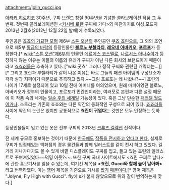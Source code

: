 attachment:/jolin_gucci.jpg

[[아라키 히로히코]] 30주년, 구찌 브랜드 창설 90주년을 기념한 콜라보레이션 작품 그 두번째. 첫번째 콜라보레이션인 <[[키시베 로한]] 구찌에 가다>와 마찬가지로 여성 모드지 <SPUR> 2013년 2월호(2012년 12월 22일 발매)에 수록되었다.

주인공은 [[죠죠의 기묘한 모험]] 제6부 [[스톤 오션]]의 주인공인 [[쿠죠 죠린]]으로, 그 외의 조연으로 제5부 [[황금의 바람]]의 등장인물인 '''[[블로노 부첼라티]], [[레오네 아바키오]], [[포르포]]'''가 등장한다.[* [[wiki:"스톤 오션"제6부]]의 인물인 [[에르메스 코스텔로]], [[나르시소 아나수이]]가 등장하지 않는 이유는 이들의 이름의 유래가 구찌가 아닌 다른 회사의 브랜드이기 때문이라고 [[죠죠러]]들은 추측하고 있다. ["wiki:굿쵸" 그러나 정작 구찌와 관련된 캐릭터는...]][* 그리고 죠린과 부첼라티가 같이 나온 이유는 바로 그들의 패션 아이템의 구성요소가 각각 실과 지퍼이기 때문으로 추측하고 있다.~~그럼 포르포는 왜 나왔나?~~] 죠린의 나이가 17세로 설정되어 있고 10일 전에 어머니를 여의었으며, 원래 마피아였던 블로노, 아바키오가 정부의 인물이고, 포르포가 민간인이라는, 여러모로 본편과 다른 설정 때문에 이 작품 속의 세계는 [[일순 후의 세계]]일 가능성이 있다. 혹은 그냥 단순한 [[패러렐 월드]]이거나.
스토리는 기존의 죠죠와는 다른 약간의 동화적인 구성으로 되어 있다. [[죠죠러]]들 사이에 약간의 논란은 있지만 공통적으로 '''죠린이 귀엽다'''는 것만은 모두 인정하는 듯하다.

등장인물들이 입고 있는 옷은 전부 구찌의 2013년 [http://s8.postimage.org/mbfnq3q6d/rn_Wl.jpg 크루즈 컬렉션] 신작이다.

전 세계 규모로 홍보하는 것이기 때문에 [[한국]]에도 [http://bbs2.ruliweb.daum.net/gaia/do/ruliweb/family/1361/read?articleId=987643&bbsId=G003&itemId=277 작품을 전시하고 있다고 한다.] 실제로 구찌가 입점돼있는 백화점의 경우 물건들과 함께 일러스트를 같이 전시 하고 있었다. 길거리 지나가다가도 볼 수 있게 바깥 디스플레이도 구찌를 입고, 들고 있는 죠린의 일러스트로 꾸며져있었다~~덕밍 아웃?~~. 또한 구찌 국내 사이트에서도 <죠린 구찌로 날다>에 관한 홍보기사를 읽을 수 있는데, 여기선 제목을 '''<죠린, Gucci와 함께 높이 날아봐>'''라고 번역하였다. 이는 [[영어]] 제목을 기준으로 기사를 [http://www.gucci.com/kr/worldofgucci/articles/araki-manga 썼기 때문이다.][* 영어 제목은 "Jolyne, Fly High with Gucci". fly에 s가 붙지 않았으므로 위와 같이 번역하는게 맞다.]
